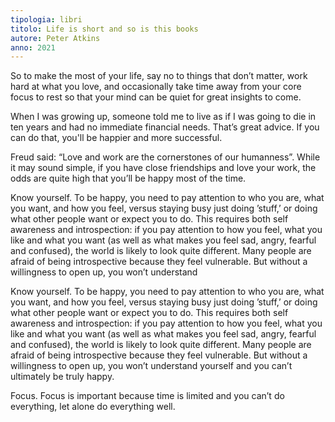 ```yaml
---
tipologia: libri
titolo: Life is short and so is this books
autore: Peter Atkins
anno: 2021
---
```


So to make the most of your life, say no to things that don’t matter, work hard at what you love, and occasionally take time away from your core focus to rest so that your mind can be quiet for great insights to come.

When I was growing up, someone told me to live as if I was going to die in ten years and had no immediate financial needs. That’s great advice. If you can do that, you'll be happier and more successful.

Freud said: “Love and work are the cornerstones of our humanness”. While it may sound simple, if you have close friendships and love your work, the odds are quite high that you’ll be happy most of the time.

Know yourself. To be happy, you need to pay attention to who you are, what you want, and how you feel, versus staying busy just doing ’stuff,’ or doing what other people want or expect you to do. This requires both self awareness and introspection: if you pay attention to how you feel, what you like and what you want (as well as what makes you feel sad, angry, fearful and confused), the world is likely to look quite different. Many people are afraid of being introspective because they feel vulnerable. But without a willingness to open up, you won’t understand

Know yourself. To be happy, you need to pay attention to who you are, what you want, and how you feel, versus staying busy just doing ’stuff,’ or doing what other people want or expect you to do. This requires both self awareness and introspection: if you pay attention to how you feel, what you like and what you want (as well as what makes you feel sad, angry, fearful and confused), the world is likely to look quite different. Many people are afraid of being introspective because they feel vulnerable. But without a willingness to open up, you won’t understand yourself and you can’t ultimately be truly happy.

Focus. Focus is important because time is limited and you can’t do everything, let alone do everything well.
